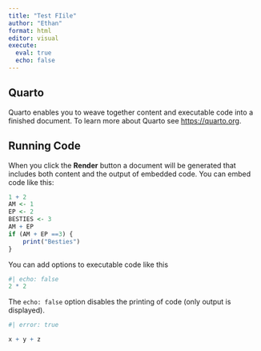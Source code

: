 ```yaml
---
title: "Test FIile"
author: "Ethan"
format: html
editor: visual
execute:
  eval: true
  echo: false
---
```


## Quarto

Quarto enables you to weave together content and executable code into a finished document. To learn more about Quarto see <https://quarto.org>.

## Running Code

When you click the **Render** button a document will be generated that includes both content and the output of embedded code. You can embed code like this:

```r
1 + 2
AM <- 1
EP <- 2
BESTIES <- 3
AM + EP 
if (AM + EP ==3) {
	print("Besties")
}
```

You can add options to executable code like this

```r
#| echo: false
2 * 2
```

The `echo: false` option disables the printing of code (only output is displayed).

```r
#| error: true 

x + y + z
```
